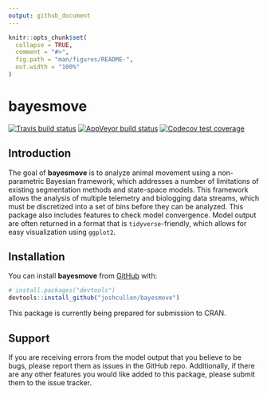 ```yaml
---
output: github_document
---
```


<!-- README.md is generated from README.Rmd. Please edit that file -->

```r
knitr::opts_chunk$set(
  collapse = TRUE,
  comment = "#>",
  fig.path = "man/figures/README-",
  out.width = "100%"
)
```

# bayesmove

<!-- badges: start -->
[![Travis build status](https://travis-ci.com/joshcullen/bayesmove.svg?branch=master)](https://travis-ci.com/joshcullen/bayesmove)
[![AppVeyor build status](https://ci.appveyor.com/api/projects/status/github/joshcullen/bayesmove?branch=master&svg=true)](https://ci.appveyor.com/project/joshcullen/bayesmove)
[![Codecov test coverage](https://codecov.io/gh/joshcullen/bayesmove/branch/master/graph/badge.svg)](https://codecov.io/gh/joshcullen/bayesmove?branch=master)
<!-- badges: end -->

## Introduction

The goal of **bayesmove** is to analyze animal movement using a non-parametric Bayesian framework,
which addresses a number of limitations of existing segmentation methods and state-space models. This framework allows the analysis of multiple telemetry and biologging data streams, which must be discretized into a set of bins before they can be analyzed. This package also includes features to check model convergence. Model output are often returned in a format that is `tidyverse`-friendly, which allows for easy visualization using `ggplot2`.

## Installation

You can install **bayesmove** from [GitHub](https://github.com/) with:

``` r
# install.packages("devtools")
devtools::install_github("joshcullen/bayesmove")
```

This package is currently being prepared for submission to CRAN.

## Support

If you are receiving errors from the model output that you believe to be bugs, please report them as issues in the GitHub repo. Additionally, if there are any other features you would like added  to this package, please submit them to the issue tracker. 
